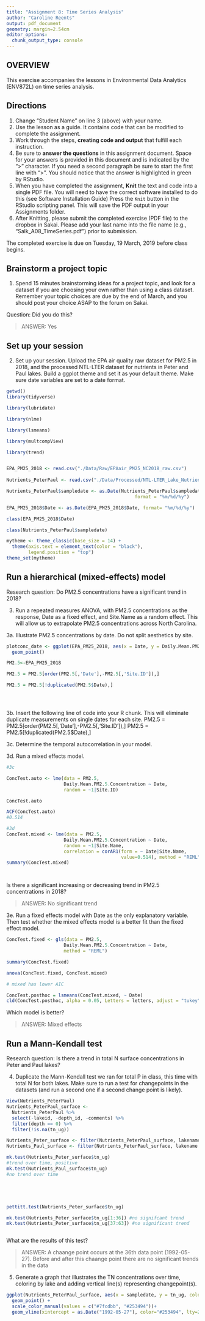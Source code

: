 ```yaml
---
title: "Assignment 8: Time Series Analysis"
author: "Caroline Reents"
output: pdf_document
geometry: margin=2.54cm
editor_options: 
  chunk_output_type: console
---
```


## OVERVIEW

This exercise accompanies the lessons in Environmental Data Analytics (ENV872L) on time series analysis.

## Directions
1. Change "Student Name" on line 3 (above) with your name.
2. Use the lesson as a guide. It contains code that can be modified to complete the assignment.
3. Work through the steps, **creating code and output** that fulfill each instruction.
4. Be sure to **answer the questions** in this assignment document.
Space for your answers is provided in this document and is indicated by the ">" character.
If you need a second paragraph be sure to start the first line with ">".
You should notice that the answer is highlighted in green by RStudio. 
6. When you have completed the assignment, **Knit** the text and code into a single PDF file.
You will need to have the correct software installed to do this (see Software Installation Guide)
Press the `Knit` button in the RStudio scripting panel.
This will save the PDF output in your Assignments folder.
8. After Knitting, please submit the completed exercise (PDF file) to the dropbox in Sakai. Please add your last name into the file name (e.g., "Salk_A08_TimeSeries.pdf") prior to submission.

The completed exercise is due on Tuesday, 19 March, 2019 before class begins.

## Brainstorm a project topic
1. Spend 15 minutes brainstorming ideas for a project topic, and look for a dataset if you are choosing your own rather than using a class dataset. Remember your topic choices are due by the end of March, and you should post your choice ASAP to the forum on Sakai.

Question: Did you do this?

> ANSWER: Yes

## Set up your session 
2. Set up your session. Upload the EPA air quality raw dataset for PM2.5 in 2018, and the processed NTL-LTER dataset for nutrients in Peter and Paul lakes. Build a ggplot theme and set it as your default theme. Make sure date variables are set to a date format.

```r
getwd()
library(tidyverse)

library(lubridate)

library(nlme)

library(lsmeans)

library(multcompView)

library(trend)


EPA_PM25_2018 <- read.csv("./Data/Raw/EPAair_PM25_NC2018_raw.csv")
  
Nutrients_PeterPaul <- read.csv("./Data/Processed/NTL-LTER_Lake_Nutrients_PeterPaul_Processed.csv")

Nutrients_PeterPaul$sampledate <- as.Date(Nutrients_PeterPaul$sampledate, 
                                               format = "%m/%d/%y")

EPA_PM25_2018$Date <- as.Date(EPA_PM25_2018$Date, format= "%m/%d/%y")

class(EPA_PM25_2018$Date)

class(Nutrients_PeterPaul$sampledate)

mytheme <- theme_classic(base_size = 14) +
  theme(axis.text = element_text(color = "black"), 
        legend.position = "top")
theme_set(mytheme)
```


## Run a hierarchical (mixed-effects) model

Research question: Do PM2.5 concentrations have a significant trend in 2018?

3. Run a repeated measures ANOVA, with PM2.5 concentrations as the response, Date as a fixed effect, and Site.Name as a random effect. This will allow us to extrapolate PM2.5 concentrations across North Carolina.

3a. Illustrate PM2.5 concentrations by date. Do not split aesthetics by site.

```r
plotconc_date <- ggplot(EPA_PM25_2018, aes(x = Date, y = Daily.Mean.PM2.5.Concentration)) +
  geom_point() 

PM2.5<-EPA_PM25_2018

PM2.5 = PM2.5[order(PM2.5[,'Date'],-PM2.5[,'Site.ID']),]

PM2.5 = PM2.5[!duplicated(PM2.5$Date),]





```

3b. Insert the following line of code into your R chunk. This will eliminate duplicate measurements on single dates for each site.
PM2.5 = PM2.5[order(PM2.5[,'Date'],-PM2.5[,'Site.ID']),]
PM2.5 = PM2.5[!duplicated(PM2.5$Date),]

3c. Determine the temporal autocorrelation in your model. 

3d. Run a mixed effects model. 

```r
#3c

ConcTest.auto <- lme(data = PM2.5,
                     Daily.Mean.PM2.5.Concentration ~ Date, 
                     random = ~1|Site.ID)

ConcTest.auto

ACF(ConcTest.auto)
#0.514

#3d
ConcTest.mixed <- lme(data = PM2.5,
                     Daily.Mean.PM2.5.Concentration ~ Date, 
                     random = ~1|Site.Name,
                     correlation = corAR1(form = ~ Date|Site.Name,
                                          value=0.514), method = "REML")
summary(ConcTest.mixed)




```

Is there a significant increasing or decreasing trend in PM2.5 concentrations in 2018?



> ANSWER: No significant trend

3e. Run a fixed effects model with Date as the only explanatory variable. Then test whether the mixed effects model is a better fit than the fixed effect model. 

```r


ConcTest.fixed <- gls(data = PM2.5,
                     Daily.Mean.PM2.5.Concentration ~ Date, 
                     method = "REML")

summary(ConcTest.fixed)

anova(ConcTest.fixed, ConcTest.mixed)

# mixed has lower AIC

ConcTest.posthoc = lsmeans(ConcTest.mixed, ~ Date)
cld(ConcTest.posthoc, alpha = 0.05, Letters = letters, adjust = "tukey")

```


Which model is better?

> ANSWER: Mixed effects


## Run a Mann-Kendall test

Research question: Is there a trend in total N surface concentrations in Peter and Paul lakes? 

4. Duplicate the Mann-Kendall test we ran for total P in class, this time with total N for both lakes. Make sure to run a test for changepoints in the datasets (and run a second one if a second change point is likely). 

```r

View(Nutrients_PeterPaul)
Nutrients_PeterPaul_surface <- 
  Nutrients_PeterPaul %>%
  select(-lakeid, -depth_id, -comments) %>%
  filter(depth == 0) %>%
  filter(!is.na(tn_ug))

Nutrients_Peter_surface <- filter(Nutrients_PeterPaul_surface, lakename == "Peter Lake")
Nutrients_Paul_surface <- filter(Nutrients_PeterPaul_surface, lakename == "Paul Lake")

mk.test(Nutrients_Peter_surface$tn_ug)
#trend over time, positive
mk.test(Nutrients_Paul_surface$tn_ug)
#no trend over time





pettitt.test(Nutrients_Peter_surface$tn_ug)

mk.test(Nutrients_Peter_surface$tn_ug[1:36]) #no signifcant trend
mk.test(Nutrients_Peter_surface$tn_ug[37:63]) #no significant trend



```


What are the results of this test?

> ANSWER: A chaange point occurs at the 36th data point (1992-05-27). Before and after this chaange point there are no significant trends in the data

5. Generate a graph that illustrates the TN concentrations over time, coloring by lake and adding vertical line(s) representing changepoint(s).

```r

ggplot(Nutrients_PeterPaul_surface, aes(x = sampledate, y = tn_ug, color = lakename)) + 
  geom_point() +
  scale_color_manual(values = c("#7fcdbb", "#253494"))+
  geom_vline(xintercept = as.Date("1992-05-27"), color="#253494", lty=2)


```

